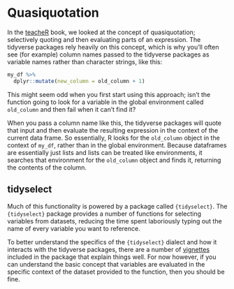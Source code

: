 # Quasiquotation

In the [teacheR](https://teacher.arawles.co.uk) book, we looked at the concept of quasiquotation; selectively quoting and then evaluating parts of an expression. The tidyverse packages rely heavily on this concept, which is why you'll often see (for example) column names passed to the tidyverse packages as variable names rather than character strings, like this:

```r
my_df %>%
  dplyr::mutate(new_column = old_column + 1)

```

This might seem odd when you first start using this approach; isn't the function going to look for a variable in the global environment called `old_column` and then fail when it can't find it?

When you pass a column name like this, the tidyverse packages will quote that input and then evaluate the resulting expression in the context of the current data frame. So essentially, R looks for the `old_column` object in the context of `my_df`, rather than in the global environment. Because dataframes are essentially just lists and lists can be treated like environments, it searches that environment for the `old_column` object and finds it, returning the contents of the column.


## tidyselect

Much of this functionality is powered by a package called `{tidyselect}`. The `{tidyselect}` package provides a number of functions for selecting variables from datasets, reducing the time spent laboriously typing out the name of every variable you want to reference.

To better understand the specifics of the `{tidyselect}` dialect and how it interacts with the tidyverse packages, there are a number of [vignettes](https://tidyselect.r-lib.org/reference/language.html) included in the package that explain things well. For now however, if you can understand the basic concept that variables are evaluated in the specific context of the dataset provided to the function, then you should be fine.
